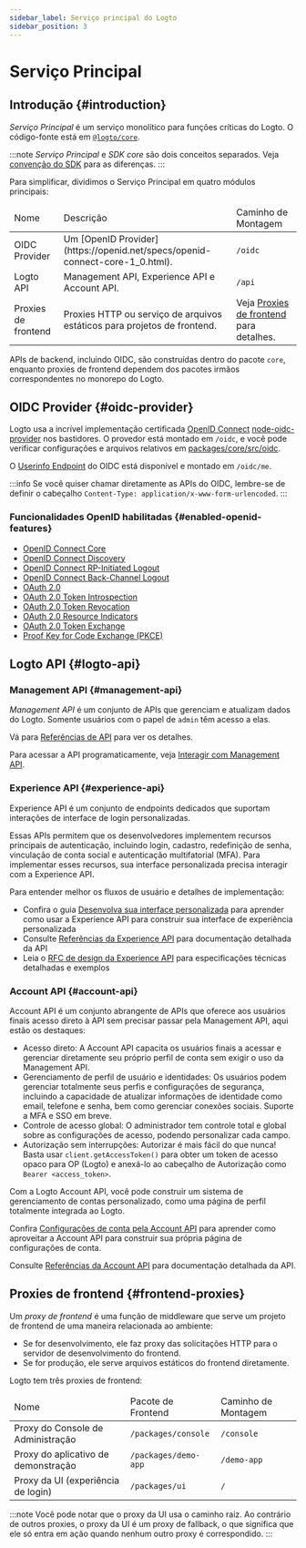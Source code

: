 ```yaml
---
sidebar_label: Serviço principal do Logto
sidebar_position: 3
---
```


# Serviço Principal

## Introdução \{#introduction}

_Serviço Principal_ é um serviço monolítico para funções críticas do Logto. O código-fonte está em [`@logto/core`](https://github.com/logto-io/logto/tree/master/packages/core).

:::note
_Serviço Principal_ e _SDK core_ são dois conceitos separados. Veja [convenção do SDK](/developers/sdk-conventions) para as diferenças.
:::

Para simplificar, dividimos o Serviço Principal em quatro módulos principais:

<table>
  <thead>
    <tr>
      <td>Nome</td>
      <td>Descrição</td>
      <td>Caminho de Montagem</td>
    </tr>
  </thead>
  <tbody>
    <tr>
      <td>OIDC Provider</td>
      <td>Um [OpenID Provider](https://openid.net/specs/openid-connect-core-1_0.html).</td>
      <td>
        <code>/oidc</code>
      </td>
    </tr>
    <tr>
      <td>Logto API</td>
      <td>Management API, Experience API e Account API.</td>
      <td>
        <code>/api</code>
      </td>
    </tr>
    <tr>
      <td>Proxies de frontend</td>
      <td>Proxies HTTP ou serviço de arquivos estáticos para projetos de frontend.</td>
      <td>
        Veja <a href="#frontend-proxies">Proxies de frontend</a> para detalhes.
      </td>
    </tr>
  </tbody>
</table>

APIs de backend, incluindo OIDC, são construídas dentro do pacote `core`, enquanto proxies de frontend dependem dos pacotes irmãos correspondentes no monorepo do Logto.

## OIDC Provider \{#oidc-provider}

Logto usa a incrível implementação certificada [OpenID Connect](https://openid.net/connect/) [node-oidc-provider](https://github.com/panva/node-oidc-provider) nos bastidores. O provedor está montado em `/oidc`, e você pode verificar configurações e arquivos relativos em [packages/core/src/oidc](https://github.com/logto-io/logto/tree/master/packages/core/src/oidc).

O [Userinfo Endpoint](https://openid.net/specs/openid-connect-core-1_0.html#UserInfo) do OIDC está disponível e montado em `/oidc/me`.

:::info
Se você quiser chamar diretamente as APIs do OIDC, lembre-se de definir o cabeçalho `Content-Type: application/x-www-form-urlencoded`.
:::

### Funcionalidades OpenID habilitadas \{#enabled-openid-features}

- [OpenID Connect Core](https://openid.net/specs/openid-connect-core-1_0.html)
- [OpenID Connect Discovery](https://openid.net/specs/openid-connect-discovery-1_0.html)
- [OpenID Connect RP-Initiated Logout](https://openid.net/specs/openid-connect-rpinitiated-1_0.html)
- [OpenID Connect Back-Channel Logout](https://openid.net/specs/openid-connect-backchannel-1_0-final.html)
- [OAuth 2.0](https://www.rfc-editor.org/rfc/rfc6749.html)
- [OAuth 2.0 Token Introspection](https://www.rfc-editor.org/rfc/rfc7662.html)
- [OAuth 2.0 Token Revocation](https://www.rfc-editor.org/rfc/rfc7009.html)
- [OAuth 2.0 Resource Indicators](https://www.rfc-editor.org/rfc/rfc8707.html)
- [OAuth 2.0 Token Exchange](https://datatracker.ietf.org/doc/html/rfc8693.html)
- [Proof Key for Code Exchange (PKCE)](https://www.rfc-editor.org/rfc/rfc7636.html)

## Logto API \{#logto-api}

### Management API \{#management-api}

_Management API_ é um conjunto de APIs que gerenciam e atualizam dados do Logto. Somente usuários com o papel de `admin` têm acesso a elas.

Vá para [Referências de API](https://openapi.logto.io) para ver os detalhes.

Para acessar a API programaticamente, veja [Interagir com Management API](/integrate-logto/interact-with-management-api).

### Experience API \{#experience-api}

Experience API é um conjunto de endpoints dedicados que suportam interações de interface de login personalizadas.

Essas APIs permitem que os desenvolvedores implementem recursos principais de autenticação, incluindo login, cadastro, redefinição de senha, vinculação de conta social e autenticação multifatorial (MFA). Para implementar esses recursos, sua interface personalizada precisa interagir com a Experience API.

Para entender melhor os fluxos de usuário e detalhes de implementação:

- Confira o guia [Desenvolva sua interface personalizada](/customization/bring-your-ui/#develop-your-custom-ui) para aprender como usar a Experience API para construir sua interface de experiência personalizada
- Consulte [Referências da Experience API](https://openapi.logto.io/group/endpoint-experience) para documentação detalhada da API
- Leia o [RFC de design da Experience API](https://github.com/logto-io/rfcs/blob/master/draft/0004-experience-api.md) para especificações técnicas detalhadas e exemplos

### Account API \{#account-api}

Account API é um conjunto abrangente de APIs que oferece aos usuários finais acesso direto à API sem precisar passar pela Management API, aqui estão os destaques:

- Acesso direto: A Account API capacita os usuários finais a acessar e gerenciar diretamente seu próprio perfil de conta sem exigir o uso da Management API.
- Gerenciamento de perfil de usuário e identidades: Os usuários podem gerenciar totalmente seus perfis e configurações de segurança, incluindo a capacidade de atualizar informações de identidade como email, telefone e senha, bem como gerenciar conexões sociais. Suporte a MFA e SSO em breve.
- Controle de acesso global: O administrador tem controle total e global sobre as configurações de acesso, podendo personalizar cada campo.
- Autorização sem interrupções: Autorizar é mais fácil do que nunca! Basta usar `client.getAccessToken()` para obter um token de acesso opaco para OP (Logto) e anexá-lo ao cabeçalho de Autorização como `Bearer <access_token>`.

Com a Logto Account API, você pode construir um sistema de gerenciamento de contas personalizado, como uma página de perfil totalmente integrada ao Logto.

Confira [Configurações de conta pela Account API](/end-user-flows/account-settings/by-account-api) para aprender como aproveitar a Account API para construir sua própria página de configurações de conta.

Consulte [Referências da Account API](https://openapi.logto.io/group/endpoint-my-account) para documentação detalhada da API.

## Proxies de frontend \{#frontend-proxies}

Um _proxy de frontend_ é uma função de middleware que serve um projeto de frontend de uma maneira relacionada ao ambiente:

- Se for desenvolvimento, ele faz proxy das solicitações HTTP para o servidor de desenvolvimento do frontend.
- Se for produção, ele serve arquivos estáticos do frontend diretamente.

Logto tem três proxies de frontend:

<table>
  <thead>
    <tr>
      <td>Nome</td>
      <td>Pacote de Frontend</td>
      <td>Caminho de Montagem</td>
    </tr>
  </thead>
  <tbody>
    <tr>
      <td>Proxy do Console de Administração</td>
      <td>
        <code>/packages/console</code>
      </td>
      <td>
        <code>/console</code>
      </td>
    </tr>
    <tr>
      <td>Proxy do aplicativo de demonstração</td>
      <td>
        <code>/packages/demo-app</code>
      </td>
      <td>
        <code>/demo-app</code>
      </td>
    </tr>
    <tr>
      <td>Proxy da UI (experiência de login)</td>
      <td>
        <code>/packages/ui</code>
      </td>
      <td>
        <code>/</code>
      </td>
    </tr>
  </tbody>
</table>

:::note
Você pode notar que o proxy da UI usa o caminho raiz. Ao contrário de outros proxies, o proxy da UI é um proxy de fallback, o que significa que ele só entra em ação quando nenhum outro proxy é correspondido.
:::
